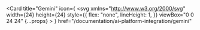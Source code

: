 <Card
  title="Gemini"
  icon={
    <svg
      xmlns="http://www.w3.org/2000/svg"
      width={24}
      height={24}
      style={{
        flex: "none",
        lineHeight: 1,
      }}
      viewBox="0 0 24 24"
      {...props}
    >
      <title>{"Gemini"}</title>
      <path
        fill="#4285F4"
        d="M12 24A14.304 14.304 0 0 0 0 12 14.304 14.304 0 0 0 12 0a14.305 14.305 0 0 0 12 12 14.305 14.305 0 0 0-12 12"
      />
    </svg>
  }
  href="/documentation/ai-platform-integration/gemini"
></Card> 